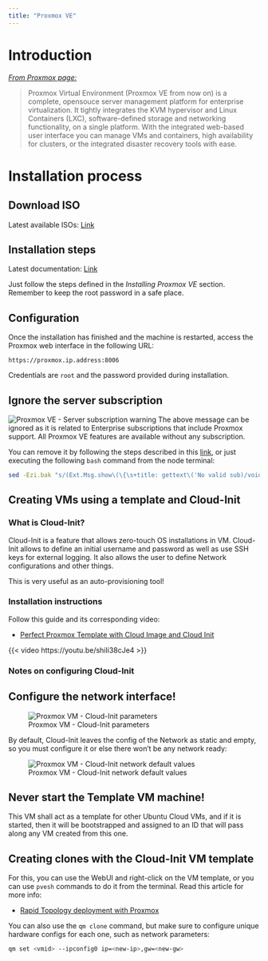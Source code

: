 ```yaml
---
title: "Proxmox VE"
---
```

# Introduction
_[From Proxmox page:](https://www.proxmox.com/en/proxmox-ve)_

> Proxmox Virtual Environment (Proxmox VE from now on) is a complete, opensouce server management platform for enterprise virtualization. It tightly integrates the KVM hypervisor and Linux Containers (LXC), software-defined storage and networking functionality, on a single platform. With the integrated web-based user interface you can manage VMs and containers, high availability for clusters, or the integrated disaster recovery tools with ease.

# Installation process
## Download ISO
Latest available ISOs: [Link](https://www.proxmox.com/en/downloads/category/iso-images-pve)

## Installation steps
Latest documentation: [Link](https://www.proxmox.com/en/downloads/category/documentation-pve)

Just follow the steps defined in the _Installing Proxmox VE_ section. Remember to keep the root password in a safe place.


## Configuration
Once the installation has finished and the machine is restarted, access the Proxmox web interface in the following URL:
```
https://proxmox.ip.address:8006
```

Credentials are `root` and the password provided during installation.

:::{.callout-note collapse="false"}
## Ignore the server subscription
![Proxmox VE - Server subscription warning](../../images/devops-guides/virtualization/proxmox-ve-configuration-00-warning-subscription.png)
The above message can be ignored as it is related to Enterprise subscriptions that include Proxmox support. All Proxmox VE features are available without any subscription.

You can remove it by following the steps described in this [link](https://johnscs.com/remove-proxmox51-subscription-notice/), or just executing the following `bash` command from the node terminal:

```bash
sed -Ezi.bak "s/(Ext.Msg.show\(\{\s+title: gettext\('No valid sub)/void\(\{ \/\/\1/g" /usr/share/javascript/proxmox-widget-toolkit/proxmoxlib.js && systemctl restart pveproxy.service
```
:::

## Creating VMs using a template and Cloud-Init
### What is Cloud-Init?

Cloud-Init is a feature that allows zero-touch OS installations in VM. Cloud-Init allows to define an initial username and password as well as use SSH keys for external logging. It also allows the user to define Network configurations and other things.

This is very useful as an auto-provisioning tool!


### Installation instructions
Follow this guide and its corresponding video:

- [Perfect Proxmox Template with Cloud Image and Cloud Init](https://docs.technotim.live/posts/cloud-init-cloud-image/)

{{< video https://youtu.be/shiIi38cJe4 >}}

### Notes on configuring Cloud-Init
:::{.callout-note}
## Configure the network interface!
![Proxmox VM - Cloud-Init parameters](../../images/devops-guides/virtualization/proxmox-ve-configuration-01-cloud-init.png)

By default, Cloud-Init leaves the config of the Network as static and empty, so you must configure it or else there won't be any network ready:

![Proxmox VM - Cloud-Init network default values](../../images/devops-guides/virtualization/proxmox-ve-configuration-02-cloud-init-network-default.png)

:::

:::{.callout-warning}
## Never start the Template VM machine!
This VM shall act as a template for other Ubuntu Cloud VMs, and if it is started, then it will be bootstrapped and assigned to an ID that will pass along any VM created from this one.
:::

:::{.callout-note}
## Creating clones with the Cloud-Init VM template
For this, you can use the WebUI and right-click on the VM template, or you can use `pvesh` commands to do it from the terminal. Read this article for more info:

- [Rapid Topology deployment with Proxmox](https://www.historiantech.com/rapid-topology-deployment-with-proxmox/)

You can also use the `qm clone` command, but make sure to configure unique hardware configs for each one, such as network parameters:
```bash
qm set <vmid> --ipconfig0 ip=<new-ip>,gw=<new-gw>
```
:::